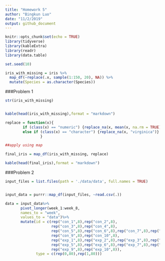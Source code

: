 ```yaml
---
title: "Homework 5"
author: "Bingkun Luo"
date: "11/2/2019"
output: github_document
---
```


```r
knitr::opts_chunk$set(echo = TRUE)
library(tidyverse)
library(kableExtra)
library(readr)
library(data.table)

```
```r
set.seed(10)

iris_with_missing = iris %>% 
  map_df(~replace(.x, sample(1:150, 20), NA)) %>%
  mutate(Species = as.character(Species))
```

###Problem 1

```r
str(iris_with_missing)


kable(head(iris_with_missing),format = "markdown")
```

```r
replace = function(x){
        if (class(x) == "numeric") {replace_na(x, mean(x, na.rm = TRUE))}       
        else if (class(x) == "character") {replace_na(x, "virginica")} 
                }

##apply using map

final_iris = map_df(iris_with_missing, replace)

kable(head(final_iris),format = "markdown")
```


###Problem 2

```r
input_files = list.files(path = './data/data', full.names = TRUE)


input_data = purrr::map_df(input_files, ~read.csv(.))

data = input_data%>%
       pivot_longer(week_1:week_8,
       names_to = "week",
       values_to = "data")%>%
       mutate(id = c(rep("con_1",8),rep("con_2",8),
                     rep("con_3",8),rep("con_4",8),
                     rep("con_5",8),rep("con_6",8),rep("con_7",8),rep("con_8",8),
                     rep("con_9",8),rep("con_10",8),
                     rep("exp_1",8),rep("exp_2",8),rep("exp_3",8),rep("exp_4",8),
                     rep("exp_5",8),rep("exp_6",8),rep("exp_7",8),rep("exp_8",8),
                     rep("exp_9",8),rep("exp_10",8)),
              type = c(rep(0,80),rep(1,80)))


```



